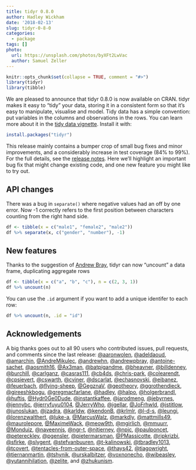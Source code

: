 ```yaml
---
title: tidyr 0.8.0
author: Hadley Wickham
date: '2018-02-13'
slug: tidyr-0-8-0
categories:
  - package
tags: []
photo:
  url: https://unsplash.com/photos/byXFt2LwVac
  author: Samuel Zeller
---
```


```r
knitr::opts_chunk$set(collapse = TRUE, comment = "#>")
library(tidyr)
library(tibble)
```

We are pleased to announce that tidyr 0.8.0 is now available on CRAN. tidyr makes it easy to “tidy” your data, storing it in a consistent form so that it’s easy to manipulate, visualise and model. Tidy data has a simple convention: put variables in the columns and observations in the rows. You can learn more about it in the [tidy data vignette](http://tidyr.tidyverse.org/articles/tidy-data.html). Install it with:

```r
install.packages("tidyr")
```

This release mainly contains a bumper crop of small bug fixes and minor improvements, and a considerably increase in test coverage (84% to 99%). For the full details, see the [release notes](https://github.com/tidyverse/tidyr/releases/tag/v0.8.0). Here we'll highlight an important bug fix that might change existing code, and one new feature you might like to try out.

## API changes

There was a bug in `separate()` where negative values had an off by one error. Now -1 correctly refers to the first position between characters counting from the right hand side.

```r
df <- tibble(x = c("male1", "female2", "male2"))
df %>% separate(x, c("gender", "number"), -1)
```

## New features

Thanks to the suggestion of [Andrew Bray](https://andrewpbray.github.io), tidyr can now "uncount" a data frame, duplicating aggregate rows

```r
df <- tibble(x = c("a", "b", "c"), n = c(2, 3, 1))
df %>% uncount(n)
```

You can use the `.id` argument if you want to add a unique identifer to each row:

```r
df %>% uncount(n, .id = "id")
```

## Acknowledgements

A big thanks goes out to all 90 users who contributed issues, pull requests, and comments since the last release: [\@aaronwolen](https://github.com/aaronwolen), [\@adeldaoud](https://github.com/adeldaoud), [\@amarchin](https://github.com/amarchin), [\@AndreMikulec](https://github.com/AndreMikulec), [\@andrewhn](https://github.com/andrewhn), [\@andrewpbray](https://github.com/andrewpbray), [\@antoine-sachet](https://github.com/antoine-sachet), [\@aosmith16](https://github.com/aosmith16), [\@Ax3man](https://github.com/Ax3man), [\@batpigandme](https://github.com/batpigandme), [\@bheavner](https://github.com/bheavner), [\@billdenney](https://github.com/billdenney), [\@burchill](https://github.com/burchill), [\@carlganz](https://github.com/carlganz), [\@casras111](https://github.com/casras111), [\@cb4ds](https://github.com/cb4ds), [\@chris-park](https://github.com/chris-park), [\@colearendt](https://github.com/colearendt), [\@cpsievert](https://github.com/cpsievert), [\@cswarth](https://github.com/cswarth), [\@cviner](https://github.com/cviner), [\@dscarlat](https://github.com/dscarlat), [\@echasnovski](https://github.com/echasnovski), [\@eibanez](https://github.com/eibanez), [\@feuerbach](https://github.com/feuerbach), [\@flying-sheep](https://github.com/flying-sheep), [\@GegznaV](https://github.com/GegznaV), [\@geotheory](https://github.com/geotheory), [\@ggrothendieck](https://github.com/ggrothendieck), [\@gireeshkbogu](https://github.com/gireeshkbogu), [\@gregmacfarlane](https://github.com/gregmacfarlane), [\@hadley](https://github.com/hadley), [\@halpo](https://github.com/halpo), [\@holgerbrandl](https://github.com/holgerbrandl), [\@huftis](https://github.com/huftis), [\@Hydr0Ge0Dude](https://github.com/Hydr0Ge0Dude), [\@instantkaffee](https://github.com/instantkaffee), [\@jarodmeng](https://github.com/jarodmeng), [\@jebyrnes](https://github.com/jebyrnes), [\@jennybc](https://github.com/jennybc), [\@jerryfuyu0104](https://github.com/jerryfuyu0104), [\@JerryWho](https://github.com/JerryWho), [\@jgellar](https://github.com/jgellar), [\@JoFrhwld](https://github.com/JoFrhwld), [\@jstitlow](https://github.com/jstitlow), [\@junoslukan](https://github.com/junoslukan), [\@jzadra](https://github.com/jzadra), [\@karldw](https://github.com/karldw), [\@kendonB](https://github.com/kendonB), [\@krlmlr](https://github.com/krlmlr), [\@l-d-s](https://github.com/l-d-s), [\@leungi](https://github.com/leungi), [\@lorenzwalthert](https://github.com/lorenzwalthert), [\@luke-a](https://github.com/luke-a), [\@MarcusWalz](https://github.com/MarcusWalz), [\@markdly](https://github.com/markdly), [\@mattmills49](https://github.com/mattmills49), [\@maurolepore](https://github.com/maurolepore), [\@MaximeWack](https://github.com/MaximeWack), [\@meow9th](https://github.com/meow9th), [\@mgirlich](https://github.com/mgirlich), [\@mmuurr](https://github.com/mmuurr), [\@Monduiz](https://github.com/Monduiz), [\@naveennjs](https://github.com/naveennjs), [\@ngr-t](https://github.com/ngr-t), [\@njtierney](https://github.com/njtierney), [\@npjc](https://github.com/npjc), [\@paulponcet](https://github.com/paulponcet), [\@petereckley](https://github.com/petereckley), [\@pgensler](https://github.com/pgensler), [\@pietermarsman](https://github.com/pietermarsman), [\@PMassicotte](https://github.com/PMassicotte), [\@ripkrizbi](https://github.com/ripkrizbi), [\@sfirke](https://github.com/sfirke), [\@slygent](https://github.com/slygent), [\@stefvanbuuren](https://github.com/stefvanbuuren), [\@t-kalinowski](https://github.com/t-kalinowski), [\@tbradley1013](https://github.com/tbradley1013), [\@tcovert](https://github.com/tcovert), [\@tentacles-from-outer-space](https://github.com/tentacles-from-outer-space), [\@thays42](https://github.com/thays42), [\@tiagowright](https://github.com/tiagowright), [\@tiernanmartin](https://github.com/tiernanmartin), [\@tshynik](https://github.com/tshynik), [\@urskalbitzer](https://github.com/urskalbitzer), [\@voxnonecho](https://github.com/voxnonecho), [\@wibeasley](https://github.com/wibeasley), [\@yutannihilation](https://github.com/yutannihilation), [\@zelite](https://github.com/zelite), and [\@zhukunism](https://github.com/zhukunism).
